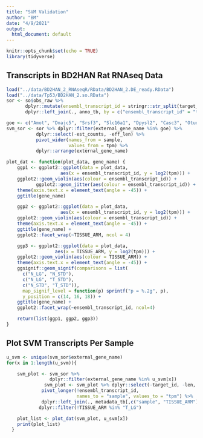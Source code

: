 ```yaml
---
title: "SVM Validation"
author: "BM"
date: "4/9/2021"
output:
  html_document: default
---
```


```r
knitr::opts_chunk$set(echo = TRUE)
library(tidyverse)
```

## Transcripts in BD2HAN Rat RNAseq Data

```r
load("../data/BD2HAN_2_RNAseqR/RData/BD2HAN_2.DE_ready.RData")
load("../data/Tp53/BD2HAN_2.so.RData")
sor <- so$obs_raw %>%
       dplyr::mutate(ensembl_transcript_id = stringr::str_split(target_id, "\\.", simplify = TRUE)[, 1]) %>%
       dplyr::left_join(., anno_tb, by = c("ensembl_transcript_id" = "target_id"))

goe <- c("Amot", "Dnajc5", "Srsf3", "Slc16a1", "Dpysl2", "Casc3", "Otud4", "Map4", "Slc39a7", "Leo1", "Rnmt", "Srsf6", "Rrbp1", "Hnrnpc", "Dusp9", "Ctnna1", "Bin2", "Itsn1", "Crtc3", "Rras2", "Lrp2", "Stt3b", "Utf1", "PrLZ", "Smc3", "Arhgap17", "Dcp1a")
svm_sor <- sor %>% dplyr::filter(external_gene_name %in% goe) %>%
           dplyr::select(-est_counts, -eff_len) %>%
           pivot_wider(names_from = sample,
                       values_from = tpm) %>%
           dplyr::arrange(external_gene_name)
```

```r
plot_dat <- function(plot_data, gene_name) {
    ggp1 <- ggplot2::ggplot(data = plot_data,
                    aes(x = ensembl_transcript_id, y = log2(tpm))) +
    ggplot2::geom_violin(aes(colour = ensembl_transcript_id)) +
           ggplot2::geom_jitter(aes(colour = ensembl_transcript_id)) +
    theme(axis.text.x = element_text(angle = -45)) +
    ggtitle(gene_name)

    ggp2 <- ggplot2::ggplot(data = plot_data,
                    aes(x = ensembl_transcript_id, y = log2(tpm))) +
    ggplot2::geom_violin(aes(colour = ensembl_transcript_id)) +
    theme(axis.text.x = element_text(angle = -45)) +
    ggtitle(gene_name) +
    ggplot2::facet_wrap(~TISSUE_ARM, ncol = 4)

    ggp3 <- ggplot2::ggplot(data = plot_data,
                  aes(x = TISSUE_ARM, y = log2(tpm))) +
    ggplot2::geom_violin(aes(colour = TISSUE_ARM)) +
    theme(axis.text.x = element_text(angle = -45)) +
    ggsignif::geom_signif(comparisons = list(
      c("N_LG", "N_STD"),
      c("N_LG", "T_STD"),
      c("N_STD", "T_STD")),
      map_signif_level = function(p) sprintf("p = %.2g", p),
      y_position = c(14, 16, 18)) +
    ggtitle(gene_name) +
    ggplot2::facet_wrap(~ensembl_transcript_id, ncol=4)

    return(list(ggp1, ggp2, ggp3))
}
```

## Plot SVM Transcripts Per Sample
```r
u_svm <- unique(svm_sor$external_gene_name)
for(x in 1:length(u_svm)){

    svm_plot <- svm_sor %>%
                dplyr::filter(external_gene_name %in% u_svm[x])
              svm_plot <- svm_plot %>% dplyr::select(-target_id, -len, -ensembl_gene_id, -external_gene_name, -hsapiens_homolog_ensembl_gene, -hsapiens_homolog_associated_gene_name) %>%
             pivot_longer(!ensembl_transcript_id,
                          names_to = "sample", values_to = "tpm") %>%
             dplyr::left_join(., metadata_tb[,c("sample", "TISSUE_ARM")]) %>%
            dplyr::filter(!TISSUE_ARM %in% "T_LG")

    plot_list <- plot_dat(svm_plot, u_svm[x])
    print(plot_list)
  }
```
